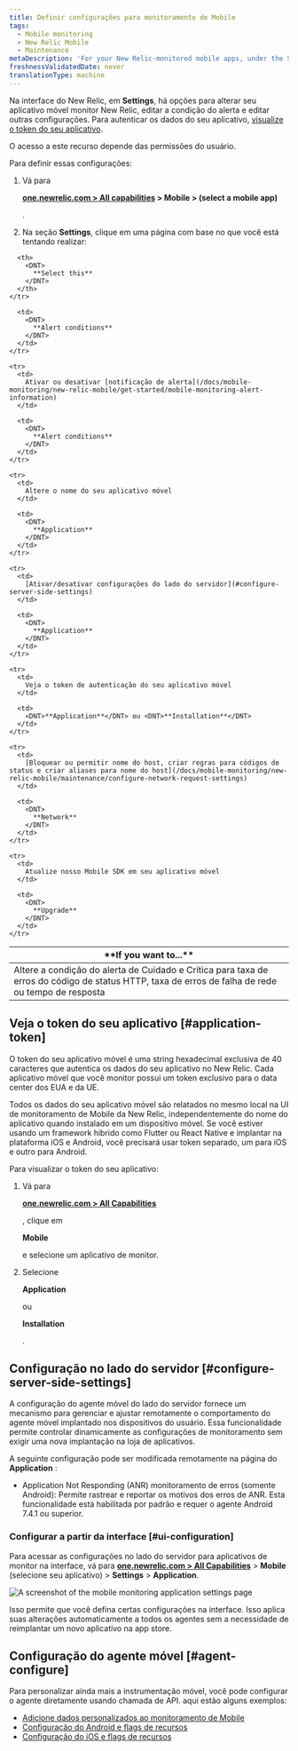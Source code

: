 ```yaml
---
title: Definir configurações para monitoramento de Mobile
tags:
  - Mobile monitoring
  - New Relic Mobile
  - Maintenance
metaDescription: 'For your New Relic-monitored mobile apps, under the Settings tab there are options for editing various settings.'
freshnessValidatedDate: never
translationType: machine
---
```



Na interface <InlinePopover type="mobile"/>do New Relic, em <DNT>**Settings**</DNT>, há opções para alterar seu aplicativo móvel monitor New Relic, editar a condição do alerta e editar outras configurações. Para autenticar os dados do seu aplicativo, [visualize o token do seu aplicativo](/docs/mobile-monitoring/new-relic-mobile/maintenance/configure-settings-for-mobile-monitoring/#application-token).

<Callout variant="important">
  O acesso a este recurso depende das permissões do usuário.
</Callout>

Para definir essas configurações:

1. Vá para

   <DNT>**[one.newrelic.com > All capabilities](https://one.newrelic.com/all-capabilities) > Mobile > (select a mobile app)**</DNT>

   .

2. Na seção **Settings**, clique em uma página com base no que você está tentando realizar:

<table>
  <thead>
    <tr>
      <th width={350}>
        <DNT>
          **If you want to...**
        </DNT>
      </th>

      <th>
        <DNT>
          **Select this**
        </DNT>
      </th>
    </tr>
  </thead>

  <tbody>
    <tr>
      <td>
        Altere a condição do alerta de Cuidado e Crítica para taxa de erros do código de status HTTP, taxa de erros de falha de rede ou tempo de resposta
      </td>

      <td>
        <DNT>
          **Alert conditions**
        </DNT>
      </td>
    </tr>

    <tr>
      <td>
        Ativar ou desativar [notificação de alerta](/docs/mobile-monitoring/new-relic-mobile/get-started/mobile-monitoring-alert-information)
      </td>

      <td>
        <DNT>
          **Alert conditions**
        </DNT>
      </td>
    </tr>

    <tr>
      <td>
        Altere o nome do seu aplicativo móvel
      </td>

      <td>
        <DNT>
          **Application**
        </DNT>
      </td>
    </tr>

    <tr>
      <td>
        [Ativar/desativar configurações do lado do servidor](#configure-server-side-settings)
      </td>

      <td>
        <DNT>
          **Application**
        </DNT>
      </td>
    </tr>

    <tr>
      <td>
        Veja o token de autenticação do seu aplicativo móvel
      </td>

      <td>
        <DNT>**Application**</DNT> ou <DNT>**Installation**</DNT>
      </td>
    </tr>

    <tr>
      <td>
        [Bloquear ou permitir nome do host, criar regras para códigos de status e criar aliases para nome do host](/docs/mobile-monitoring/new-relic-mobile/maintenance/configure-network-request-settings)
      </td>

      <td>
        <DNT>
          **Network**
        </DNT>
      </td>
    </tr>

    <tr>
      <td>
        Atualize nosso Mobile SDK em seu aplicativo móvel
      </td>

      <td>
        <DNT>
          **Upgrade**
        </DNT>
      </td>
    </tr>
  </tbody>
</table>

## Veja o token do seu aplicativo [#application-token]

O token do seu aplicativo móvel é uma string hexadecimal exclusiva de 40 caracteres que autentica os dados do seu aplicativo no New Relic. Cada aplicativo móvel que você monitor possui um token exclusivo para o data center dos EUA e da UE.

Todos os dados do seu aplicativo móvel são relatados no mesmo local na UI de monitoramento de Mobile da New Relic, independentemente do nome do aplicativo quando instalado em um dispositivo móvel. Se você estiver usando um framework híbrido como Flutter ou React Native e implantar na plataforma iOS e Android, você precisará usar token separado, um para iOS e outro para Android.

Para visualizar o token do seu aplicativo:

1. Vá para

   <DNT>**[one.newrelic.com > All Capabilities](https://one.newrelic.com/all-capabilities)**</DNT>

   , clique em

   <DNT>**Mobile**</DNT>

   e selecione um aplicativo de monitor.

2. Selecione

   <DNT>**Application**</DNT>

   ou

   <DNT>**Installation**</DNT>

   .

## Configuração no lado do servidor [#configure-server-side-settings]

A configuração do agente móvel do lado do servidor fornece um mecanismo para gerenciar e ajustar remotamente o comportamento do agente móvel implantado nos dispositivos do usuário. Essa funcionalidade permite controlar dinamicamente as configurações de monitoramento sem exigir uma nova implantação na loja de aplicativos.

A seguinte configuração pode ser modificada remotamente na página do **Application** :

* Application Not Responding (ANR) monitoramento de erros (somente Android): Permite rastrear e reportar os motivos dos erros de ANR. Esta funcionalidade está habilitada por padrão e requer o agente Android 7.4.1 ou superior.

### Configurar a partir da interface [#ui-configuration]

Para acessar as configurações no lado do servidor para aplicativos de monitor na interface, vá para <DNT>**[one.newrelic.com > All Capabilities](https://one.newrelic.com/all-capabilities)**</DNT> > <DNT>**Mobile**</DNT> (selecione seu aplicativo) > <DNT>**Settings**</DNT> > <DNT>**Application**</DNT>.

<img
  title="Mobile monitoring application settings"
  alt="A screenshot of the mobile monitoring application settings page"
  src={mobileMobileAppSettings}
/>

Isso permite que você defina certas configurações na interface. Isso aplica suas alterações automaticamente a todos os agentes sem a necessidade de reimplantar um novo aplicativo na app store.

## Configuração do agente móvel [#agent-configure]

Para personalizar ainda mais a instrumentação móvel, você pode configurar o agente diretamente usando chamada de API. aqui estão alguns exemplos:

* [Adicione dados personalizados ao monitoramento de Mobile](/docs/mobile-monitoring/new-relic-mobile/maintenance/add-custom-data-new-relic-mobile)
* [Configuração do Android e flags de recursos](/docs/mobile-monitoring/new-relic-mobile-android/install-configure/android-agent-configuration-feature-flags)
* [Configuração do iOS e flags de recursos](/docs/mobile-monitoring/new-relic-mobile-ios/api-guides/ios-agent-configuration-feature-flags)